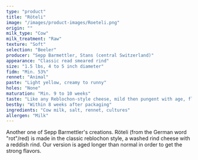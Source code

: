 ```yaml
---
type: "product"
title: "Röteli"
image: "/images/product-images/Roeteli.png"
origin: ""
milk_type: "Cow"
milk_treatment: "Raw"
texture: "Soft"
selection: "Beeler"
producer: "Sepp Barmettler, Stans (central Switzerland)"
appearance: "Classic read smeared rind"
size: "1.5 lbs, 4 to 5 inch diameter"
fidm: "Min. 53%"
rennet: "Animal"
paste: "Light yellow, creamy to runny"
holes: "None"
maturation: "Min. 9 to 10 weeks"
taste: "Like any Reblochon-style cheese, mild then pungent with age, floral aromas"
bestby: "Within 8 weeks after packaging"
ingredients: "Cow milk, salt, rennet, cultures"
allergen: "Milk"
---
```


Another one of Sepp Barmettler's creations. Röteli (from the German word "rot"/red) is made in the classic reblochon style, a washed rind cheese with a reddish rind. Our version is aged longer than normal in order to get the strong flavors.

